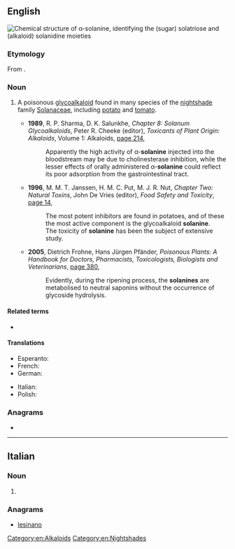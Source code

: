==English==
[[File:Solanine composition.svg|right|thumb|Chemical structure of α-'''solanine''', identifying the (sugar) solatriose and (alkaloid) solanidine [[moiety|moieties]]]]
{{wikipedia}}

===Etymology===
From {{cog|mul|Solanum|}} {{suffix||ine|lang=en}}.

===Noun===
{{en-noun|~}}

# {{lb|en|organic compound}} A poisonous [[glycoalkaloid]] found in many species of the [[nightshade]] family [[Solanaceae]], including [[potato]] and [[tomato]].
#* '''1989''', R. P. Sharma, D. K. Salunkhe, ''Chapter 8: Solanum Glycoalkaloids'', Peter R. Cheeke (editor), ''Toxicants of Plant Origin: Alkaloids'', Volume 1: Alkaloids, [https://books.google.com.au/books?id=79i9mfl2PO4C&pg=PA214&dq=%22solanine%22%7C%22solanines%22&hl=en&sa=X&redir_esc=y#v=onepage&q=%22solanine%22%7C%22solanines%22&f=false page 214],
#*: Apparently the high activity of α-'''solanine''' injected into the bloodstream may be due to cholinesterase inhibition, while the lesser effects of orally administered α-'''solanine''' could reflect its poor adsorption from the gastrointestinal tract.
#* '''1996''', M. M. T. Janssen, H. M. C. Put, M. J. R. Nut, ''Chapter Two: Natural Toxins'', John De Vries (editor), ''Food Safety and Toxicity'', [https://books.google.com.au/books?id=ag4z1Pp9cLAC&pg=PA14&dq=%22solanine%22%7C%22solanines%22&hl=en&sa=X&redir_esc=y#v=onepage&q=%22solanine%22%7C%22solanines%22&f=false page 14],
#*: The most potent inhibitors are found in potatoes, and of these the most active component is the glycoalkaloid '''solanine'''.
#*: The toxicity of '''solanine''' has been the subject of extensive study.
#* '''2005''', Dietrich Frohne, Hans Jürgen Pfänder, ''Poisonous Plants: A Handbook for Doctors, Pharmacists, Toxicologists, Biologists and Veterinarians'', [https://books.google.com.au/books?id=KitFAQAAIAAJ&q=%22solanines%22&dq=%22solanines%22&hl=en&sa=X&redir_esc=y page 380],
#*: Evidently, during the ripening process, the '''solanines''' are metabolised to neutral saponins without the occurrence of glycoside hydrolysis.

====Related terms====
* {{l|en|solanidine}}

====Translations====
{{trans-top|poisonous glycoalkaloid found in many species of nightshade}}
* Esperanto: {{t|eo|solanino}}
* French: {{t+|fr|solanine|f}}
* German: {{t|de|Solanin|n}}
{{trans-mid}}
* Italian: {{t|it|solanina|f}}
* Polish: {{t|pl|solanina|f}}
{{trans-bottom}}

===Anagrams===
* {{anagrams|en|a=aeilnnos|Leonians}}

[[Category:en:Alkaloids]]
[[Category:en:Nightshades]]

----

==Italian==

===Noun===
{{head|it|noun plural form|g=f}}

# {{plural of|solanina|lang=it}}

===Anagrams===
* [[lesinano#Italian|lesinano]]